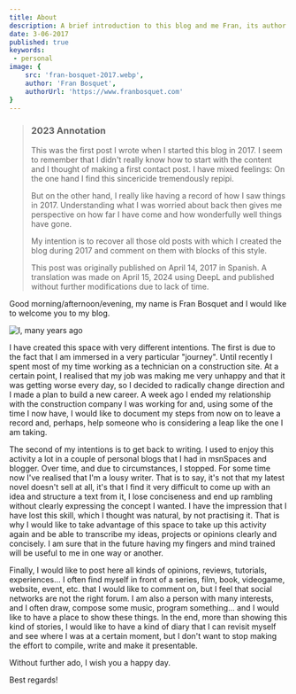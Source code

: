 ```yaml
---
title: About
description: A brief introduction to this blog and me Fran, its author.
date: 3-06-2017
published: true
keywords: 
 - personal
image: {
	src: 'fran-bosquet-2017.webp',
	author: 'Fran Bosquet',
	authorUrl: 'https://www.franbosquet.com'
}
---
```



> ### 2023 Annotation
>
> This was the first post I wrote when I started this blog in 2017. I seem to remember that I didn't really know how to start with the content and I thought of making a first contact post. I have mixed feelings: On the one hand I find this sincericide tremendously repipi.
>
> But on the other hand, I really like having a record of how I saw things in 2017. Understanding what I was worried about back then gives me perspective on how far I have come and how wonderfully well things have gone.
>
> My intention is to recover all those old posts with which I created the blog during 2017 and comment on them with blocks of this style.
>
> This post was originally published on April 14, 2017 in Spanish. A translation was made on April 15, 2024 using DeepL and published without further modifications due to lack of time.

Good morning/afternoon/evening, my name is Fran Bosquet and I would like to welcome you to my blog.

![I, many years ago](/images/fran-bosquet-2017.webp)

I have created this space with very different intentions. The first is due to the fact that I am immersed in a very particular "journey". Until recently I spent most of my time working as a technician on a construction site. At a certain point, I realised that my job was making me very unhappy and that it was getting worse every day, so I decided to radically change direction and I made a plan to build a new career. A week ago I ended my relationship with the construction company I was working for and, using some of the time I now have, I would like to document my steps from now on to leave a record and, perhaps, help someone who is considering a leap like the one I am taking.

The second of my intentions is to get back to writing. I used to enjoy this activity a lot in a couple of personal blogs that I had in msnSpaces and blogger. Over time, and due to circumstances, I stopped. For some time now I've realised that I'm a lousy writer. That is to say, it's not that my latest novel doesn't sell at all, it's that I find it very difficult to come up with an idea and structure a text from it, I lose conciseness and end up rambling without clearly expressing the concept I wanted. I have the impression that I have lost this skill, which I thought was natural, by not practising it. That is why I would like to take advantage of this space to take up this activity again and be able to transcribe my ideas, projects or opinions clearly and concisely. I am sure that in the future having my fingers and mind trained will be useful to me in one way or another.

Finally, I would like to post here all kinds of opinions, reviews, tutorials, experiences... I often find myself in front of a series, film, book, videogame, website, event, etc. that I would like to comment on, but I feel that social networks are not the right forum. I am also a person with many interests, and I often draw, compose some music, program something... and I would like to have a place to show these things. In the end, more than showing this kind of stories, I would like to have a kind of diary that I can revisit myself and see where I was at a certain moment, but I don't want to stop making the effort to compile, write and make it presentable.

Without further ado, I wish you a happy day.

Best regards!
